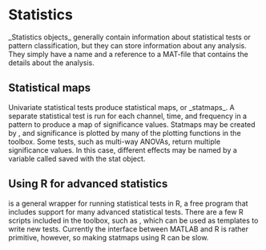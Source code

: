 = Statistics =

_Statistics objects_ generally contain information about statistical tests or pattern classification, but they can store information about any analysis.  They simply have a name and a reference to a MAT-file that contains the details about the analysis.

== Statistical maps ==

Univariate statistical tests produce statistical maps, or _statmaps_.  A separate statistical test is run for each channel, time, and frequency in a pattern to produce a map of significance values.  Statmaps may be created by {{{pattern_statmap}}}, and significance is plotted by many of the plotting functions in the toolbox.  Some tests, such as multi-way ANOVAs, return multiple significance values.  In this case, different effects may be named by a variable called {{{names}}} saved with the stat object.

== Using R for advanced statistics ==

{{{stat_R}}} is a general wrapper for running statistical tests in R, a free program that includes support for many advanced statistical tests.  There are a few R scripts included in the toolbox, such as {{{rmaov1.R}}}, which can be used as templates to write new tests. Currently the interface between MATLAB and R is rather primitive, however, so making statmaps using R can be slow.